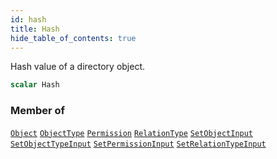 ```yaml
---
id: hash
title: Hash
hide_table_of_contents: true
---
```








Hash value of a directory object.

```graphql
scalar Hash
```




### Member of

[`Object`](/docs/v1/directory-api-reference/schema/objects/objects/object)  <Badge class="secondary" text="object"/><Bullet />[`ObjectType`](/docs/v1/directory-api-reference/schema/object-types/objects/object-type)  <Badge class="secondary" text="object"/><Bullet />[`Permission`](/docs/v1/directory-api-reference/schema/permissions/objects/permission)  <Badge class="secondary" text="object"/><Bullet />[`RelationType`](/docs/v1/directory-api-reference/schema/relation-types/objects/relation-type)  <Badge class="secondary" text="object"/><Bullet />[`SetObjectInput`](/docs/v1/directory-api-reference/schema/objects/inputs/set-object-input)  <Badge class="secondary" text="input"/><Bullet />[`SetObjectTypeInput`](/docs/v1/directory-api-reference/schema/object-types/inputs/set-object-type-input)  <Badge class="secondary" text="input"/><Bullet />[`SetPermissionInput`](/docs/v1/directory-api-reference/schema/permissions/inputs/set-permission-input)  <Badge class="secondary" text="input"/><Bullet />[`SetRelationTypeInput`](/docs/v1/directory-api-reference/schema/relation-types/inputs/set-relation-type-input)  <Badge class="secondary" text="input"/>



